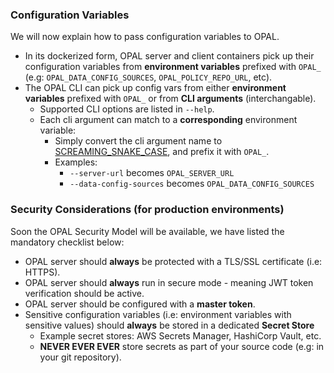 ### <a name="configuration"></a> Configuration Variables

We will now explain how to pass configuration variables to OPAL.

- In its dockerized form, OPAL server and client containers pick up their configuration variables from **environment variables** prefixed with `OPAL_` (e.g: `OPAL_DATA_CONFIG_SOURCES`, `OPAL_POLICY_REPO_URL`, etc).
- The OPAL CLI can pick up config vars from either **environment variables** prefixed with `OPAL_` or from **CLI arguments** (interchangable).
  - Supported CLI options are listed in `--help`.
  - Each cli argument can match to a **corresponding** environment variable:
    - Simply convert the cli argument name to [SCREAMING_SNAKE_CASE](<https://en.wikipedia.org/wiki/Naming_convention_(programming)#Multiple-word_identifiers>), and prefix it with `OPAL_`.
    - Examples:
      - `--server-url` becomes `OPAL_SERVER_URL`
      - `--data-config-sources` becomes `OPAL_DATA_CONFIG_SOURCES`

### <a name="security-considerations"></a> Security Considerations (for production environments)

Soon the OPAL Security Model will be available, we have listed the mandatory checklist below:

- OPAL server should **always** be protected with a TLS/SSL certificate (i.e: HTTPS).
- OPAL server should **always** run in secure mode - meaning JWT token verification should be active.
- OPAL server should be configured with a **master token**.
- Sensitive configuration variables (i.e: environment variables with sensitive values) should **always** be stored in a dedicated **Secret Store**
  - Example secret stores: AWS Secrets Manager, HashiCorp Vault, etc.
  - **NEVER EVER EVER** store secrets as part of your source code (e.g: in your git repository).
